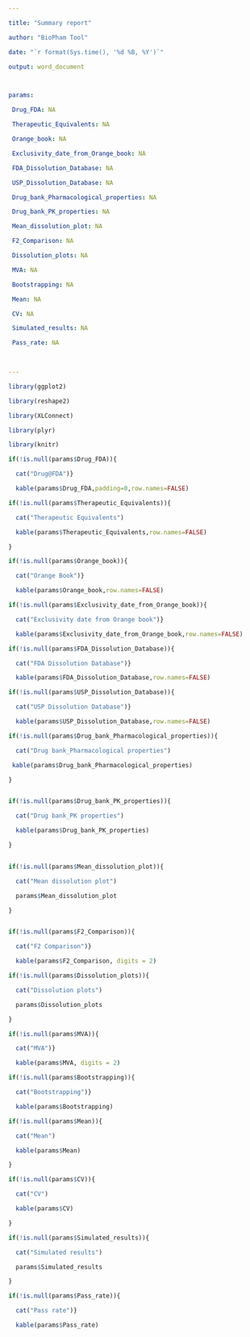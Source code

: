 ---
title: "Summary report"
author: "BioPham Tool"
date: "`r format(Sys.time(), '%d %B, %Y')`"
output: word_document

params:
 Drug_FDA: NA
 Therapeutic_Equivalents: NA
 Orange_book: NA
 Exclusivity_date_from_Orange_book: NA
 FDA_Dissolution_Database: NA
 USP_Dissolution_Database: NA
 Drug_bank_Pharmacological_properties: NA
 Drug_bank_PK_properties: NA
 Mean_dissolution_plot: NA
 F2_Comparison: NA
 Dissolution_plots: NA
 MVA: NA
 Bootstrapping: NA
 Mean: NA
 CV: NA
 Simulated_results: NA
 Pass_rate: NA
 
---



```{r 000, message=FALSE,echo=FALSE,warning=FALSE}
library(ggplot2)
library(reshape2)
library(XLConnect)
library(plyr)
library(knitr)
```


```{r 001,echo=FALSE}
if(!is.null(params$Drug_FDA)){
  cat("Drug@FDA")}
  kable(params$Drug_FDA,padding=0,row.names=FALSE)
```

\newline

\newline
```{r 002,echo=FALSE}
if(!is.null(params$Therapeutic_Equivalents)){
  cat("Therapeutic Equivalents")
  kable(params$Therapeutic_Equivalents,row.names=FALSE)
}
```


\newline

\newline
```{r 003,echo=FALSE}
if(!is.null(params$Orange_book)){
  cat("Orange Book")}
  kable(params$Orange_book,row.names=FALSE)
```

\newline

\newline
```{r 004,echo=FALSE}
if(!is.null(params$Exclusivity_date_from_Orange_book)){
  cat("Exclusivity date from Orange book")}
  kable(params$Exclusivity_date_from_Orange_book,row.names=FALSE)
```

\newline

\newline
```{r 005,echo=FALSE}
if(!is.null(params$FDA_Dissolution_Database)){
  cat("FDA Dissolution Database")}
  kable(params$FDA_Dissolution_Database,row.names=FALSE)
```

\newline

\newline
```{r 006,echo=FALSE}
if(!is.null(params$USP_Dissolution_Database)){
  cat("USP Dissolution Database")}
  kable(params$USP_Dissolution_Database,row.names=FALSE)
```

\newline

\newline
```{r 016,echo=FALSE,warning=FALSE}
if(!is.null(params$Drug_bank_Pharmacological_properties)){
  cat("Drug bank_Pharmacological properties")
 kable(params$Drug_bank_Pharmacological_properties)
}

```

\newline

\newline
```{r 017,echo=FALSE,warning=FALSE}
if(!is.null(params$Drug_bank_PK_properties)){
  cat("Drug bank_PK properties")
  kable(params$Drug_bank_PK_properties)
}

```

\newline

\newline
```{r 007,echo=FALSE,warning=FALSE,fig.width=12}
if(!is.null(params$Mean_dissolution_plot)){
  cat("Mean dissolution plot")
  params$Mean_dissolution_plot
}

```

\newline

\newline
```{r 008,echo=FALSE}
if(!is.null(params$F2_Comparison)){
  cat("F2 Comparison")}
  kable(params$F2_Comparison, digits = 2)
```

\newline

\newline
```{r 009,echo=FALSE,fig.width=12}
if(!is.null(params$Dissolution_plots)){
  cat("Dissolution plots")
  params$Dissolution_plots
}
```

\newline

\newline
```{r 010,echo=FALSE}
if(!is.null(params$MVA)){
  cat("MVA")}
  kable(params$MVA, digits = 2)
```

\newline

\newline
```{r 011,echo=FALSE}
if(!is.null(params$Bootstrapping)){
  cat("Bootstrapping")}
  kable(params$Bootstrapping)
```

\newline

\newline
```{r 012,echo=FALSE}
if(!is.null(params$Mean)){
  cat("Mean")
  kable(params$Mean)
}
```

\newline

\newline
```{r 013,echo=FALSE}
if(!is.null(params$CV)){
  cat("CV")
  kable(params$CV)
}
```

\newline

\newline
```{r 014,echo=FALSE,fig.width=12}
if(!is.null(params$Simulated_results)){
  cat("Simulated results")
  params$Simulated_results
}
```

\newline

\newline
```{r 015,echo=FALSE}
if(!is.null(params$Pass_rate)){
  cat("Pass rate")}
  kable(params$Pass_rate)
```




